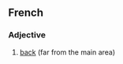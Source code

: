 ==French==

===Adjective===
{{infl|fr|adjective|g=m}}

# [[back]] (far from the main area)

{{tbot entry|French|back|2007|November}}